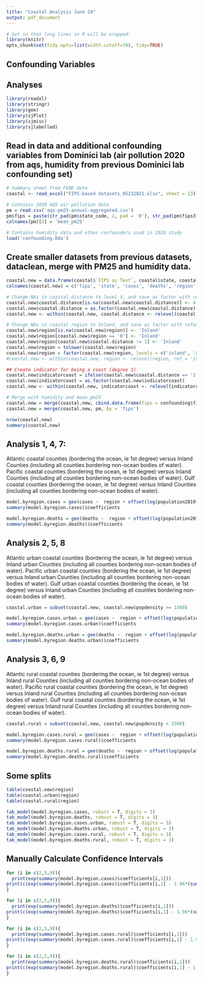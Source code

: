 ```yaml
---
title: "Coastal Analysis June 24"
output: pdf_document
---
```


```r
# Set so that long lines in R will be wrapped:
library(knitr)
opts_chunk$set(tidy.opts=list(width.cutoff=70), tidy=TRUE)
```

\section{Summary}
## Confounding Variables
\begin{enumerate}
\item Population Density. Reflects the role of social distance in airborne propagation. We should in all our comparisons keep this variable as fixed as we can while avoiding the comparison of small sets of data.
\item All Ages in Poverty (%). Reflects propensity to respect hygiene (notably mask adoption) and social distance rules (living circumstances and ability to stay-at-home).
\item Median Income. Similar to (2) while an independent variable (poverty rate may be high and median income high or low dependent on the wealth gap).
\item Percent adult obesity. Reflects propensity to generate respiratory droplets — and observed correlation with COVID infection/symptom severity. 
\item Voter margin 2020 election. Reflects propensity to wear masks. Independent variable to (7).
\item Median age 2019. Reflects propensity to generate respiratory droplets — and observed correlation with COVID infection/symptom severity. 
\item Voting party in the 2020 presidential election. See (5).
\item Air pollution (PM 2.5) (Dominici lab data). Reflects propensity to generate respiratory droplets — and observed correlation with COVID infection/symptom severity. Should use 2020 PM 2.5 data if available given the importance of the fire season in 2020.
\item Mean winter and summer humidity (Dominici lab data). Reflects propensity to generate respiratory droplets — and observed correlation with COVID infection/symptom severity. 
\end{enumerate}

## Analyses
\begin{itemize}
\item  Atlantic coastal counties (bordering the ocean, ie 1st degree) versus Inland Counties (including all counties bordering non-ocean bodies of water).
\item Atlantic urban coastal counties (bordering the ocean, ie 1st degree) versus Inland  urban Counties (including all counties bordering non-ocean bodies of water).
\item Atlantic rural coastal counties (bordering the ocean, ie 1st degree) versus Inland  rural Counties (including all counties bordering non-ocean bodies of water).

\item Pacific coastal counties (bordering the ocean, ie 1st degree) versus Inland Counties (including all counties bordering non-ocean bodies of water).
\item Pacific urban coastal counties (bordering the ocean, ie 1st degree) versus Inland  urban Counties (including all counties bordering non-ocean bodies of water).
\item Pacific rural coastal counties (bordering the ocean, ie 1st degree) versus Inland  rural Counties (including all counties bordering non-ocean bodies of water).

\item Gulf coastal counties (bordering the ocean, ie 1st degree) versus Inland Counties (including all counties bordering non-ocean bodies of water).
\item Gulf urban coastal counties (bordering the ocean, ie 1st degree) versus Inland  urban Counties (including all counties bordering non-ocean bodies of water).
\item Gulf rural coastal counties (bordering the ocean, ie 1st degree) versus Inland  rural Counties (including all counties bordering non-ocean bodies of water).
\end{itemize}

\newpage
```r
library(readxl)
library(stringr)
library(gee)
library(sjPlot)
library(sjmisc)
library(sjlabelled)
```

\section{Analyses}
## Read in data and additional confounding variables from Dominici lab (air pollution 2020 from aqs, humidity from previous Dominici lab confounding set)
```r
# Summary sheet from FEND data
coastal <- read_excel("FIPS-based datasets_05232021.xlsx", sheet = 13)

# Contains 2020 AQS air pollution data
pm = read.csv('aqs-pm25-annual-aggregated.csv')
pm$fips = paste(str_pad(pm$state_code, 2, pad = '0'), str_pad(pm$fips3, 3, pad = '0'), sep ="")
colnames(pm)[3] = 'mean_pm25'

# Contains humidity data and other confounders used in 2020 study
load('confounding.Rda') 
```

## Create smaller datasets from previous datasets, dataclean, merge with PM25 and humidity data.
```r
coastal.new = data.frame(coastal$`FIPS as Text`, coastal$state, coastal$cases, coastal$deaths, coastal$`Country REGION`, coastal$`Coastal Distance`, coastal$`Population 2019 Estimate`, coastal$`Population Density`, coastal$`All Ages in Poverty (%)`, coastal$`Median Income`, coastal$`percent adult obesity`, coastal$`diff/total`, coastal$`Politcal alignment 2020 election`, coastal$`median age 2019`)
colnames(coastal.new) = c('fips', 'state', 'cases', 'deaths', 'region', 'coastal.distance', 'population2019', 'popdensity', 'poverty', 'median_income', 'pct_obesity', 'voter_margin_2020', 'party', 'median_age')

# Change NAs in coastal.distance to level 4, and save as factor with reference level 4.
coastal.new$coastal.distance[is.na(coastal.new$coastal.distance)] <- 4
coastal.new$coastal.distance = as.factor(coastal.new$coastal.distance)
coastal.new <- within(coastal.new, coastal.distance <- relevel(coastal.distance, ref = 4))

# Change NAs in coastal region to Inland, and save as factor with reference level Inland
coastal.new$region[is.na(coastal.new$region)] <- 'Inland'
coastal.new$region[coastal.new$region == '0'] <- 'Inland'
coastal.new$region[coastal.new$coastal.distance != 1] <- 'Inland'
coastal.new$region = tolower(coastal.new$region)
coastal.new$region = factor(coastal.new$region, levels = c('inland', 'atlantic', 'gulf of mexico', 'pacific'))
#coastal.new <- within(coastal.new, region <- relevel(region, ref = 'inland'))

## Create indicator for being a coast (degree 1) 
coastal.new$indicatorcoast = ifelse(coastal.new$coastal.distance == '1', 'Coastal', 'NonCoastal')
coastal.new$indicatorcoast = as.factor(coastal.new$indicatorcoast)
coastal.new <- within(coastal.new, indicatorcoast <- relevel(indicatorcoast, ref = 'NonCoastal'))

# Merge with humidity and mean_pm25
coastal.new = merge(coastal.new, cbind.data.frame(fips = confounding$fips, mean_summer_rm = confounding$mean_summer_rm, mean_winter_rm = confounding$mean_winter_rm), by = 'fips')
coastal.new = merge(coastal.new, pm, by = 'fips')

nrow(coastal.new)
summary(coastal.new)
```

\newpage
## Analysis 1, 4, 7: 
Atlantic coastal counties (bordering the ocean, ie 1st degree) versus Inland Counties (including all counties bordering non-ocean bodies of water).
Pacific coastal counties (bordering the ocean, ie 1st degree) versus Inland Counties (including all counties bordering non-ocean bodies of water).
Gulf coastal counties (bordering the ocean, ie 1st degree) versus Inland Counties (including all counties bordering non-ocean bodies of water).

```r
model.byregion.cases = gee(cases ~  region + offset(log(population2019)) + scale(popdensity) + scale(poverty) + scale(log(median_income)) + scale(pct_obesity) + scale(voter_margin_2020) + scale(median_age) + factor(party) + mean_pm25 + mean_summer_rm + mean_winter_rm, family = poisson(link = "log"),  data = coastal.new, id = as.factor(state))
summary(model.byregion.cases)$coefficients

model.byregion.deaths = gee(deaths ~  region + offset(log(population2019)) + scale(popdensity) + scale(poverty) + scale(log(median_income)) + scale(pct_obesity) + scale(voter_margin_2020) + scale(median_age) + factor(party) + mean_pm25 + mean_summer_rm + mean_winter_rm, family = poisson(link = "log"),  data = coastal.new, id = as.factor(state))
summary(model.byregion.deaths)$coefficients
```
\newpage
## Analysis 2, 5, 8
Atlantic urban coastal counties (bordering the ocean, ie 1st degree) versus Inland  urban Counties (including all counties bordering non-ocean bodies of water).
Pacific urban coastal counties (bordering the ocean, ie 1st degree) versus Inland  urban Counties (including all counties bordering non-ocean bodies of water).
Gulf urban coastal counties (bordering the ocean, ie 1st degree) versus Inland  urban Counties (including all counties bordering non-ocean bodies of water).

```r
coastal.urban = subset(coastal.new, coastal.new$popdensity >= 1500)

model.byregion.cases.urban = gee(cases ~  region + offset(log(population2019)) + scale(popdensity) + scale(poverty) + scale(log(median_income)) + scale(pct_obesity) + scale(voter_margin_2020) + scale(median_age) + factor(party) + mean_pm25 + mean_summer_rm + mean_winter_rm, family = poisson(link = "log"),  data = coastal.urban, id = as.factor(state))
summary(model.byregion.cases.urban)$coefficients

model.byregion.deaths.urban = gee(deaths ~  region + offset(log(population2019)) + scale(popdensity) + scale(poverty) + scale(log(median_income)) + scale(pct_obesity) + scale(voter_margin_2020) + scale(median_age) + factor(party) + mean_pm25 + mean_summer_rm + mean_winter_rm, family = poisson(link = "log"),  data = coastal.urban, id = as.factor(state))
summary(model.byregion.deaths.urban)$coefficients
```
\newpage
## Analysis 3, 6, 9
Atlantic rural coastal counties (bordering the ocean, ie 1st degree) versus Inland  rural Counties (including all counties bordering non-ocean bodies of water).
Pacific rural coastal counties (bordering the ocean, ie 1st degree) versus Inland  rural Counties (including all counties bordering non-ocean bodies of water).
Gulf rural coastal counties (bordering the ocean, ie 1st degree) versus Inland  rural Counties (including all counties bordering non-ocean bodies of water).

```r
coastal.rural = subset(coastal.new, coastal.new$popdensity < 1500)

model.byregion.cases.rural = gee(cases ~  region + offset(log(population2019)) + scale(popdensity) + scale(poverty) + scale(log(median_income)) + scale(pct_obesity) + scale(voter_margin_2020) + scale(median_age) + factor(party) + mean_pm25 + mean_summer_rm + mean_winter_rm, family = poisson(link = "log"),  data = coastal.rural, id = as.factor(state))
summary(model.byregion.cases.rural)$coefficients

model.byregion.deaths.rural = gee(deaths ~  region + offset(log(population2019)) + scale(popdensity) + scale(poverty) + scale(log(median_income)) + scale(pct_obesity) + scale(voter_margin_2020) + scale(median_age) + factor(party) + mean_pm25 + mean_summer_rm + mean_winter_rm, family = poisson(link = "log"),  data = coastal.rural, id = as.factor(state))
summary(model.byregion.deaths.rural)$coefficients
```
\newpage
## Some splits
```r
table(coastal.new$region)
table(coastal.urban$region)
table(coastal.rural$region)
```


```r
tab_model(model.byregion.cases, robust = T, digits = 3)
tab_model(model.byregion.deaths, robust = T, digits = 3)
tab_model(model.byregion.cases.urban, robust = T, digits = 3)
tab_model(model.byregion.deaths.urban, robust = T, digits = 3)
tab_model(model.byregion.cases.rural, robust = T, digits = 3)
tab_model(model.byregion.deaths.rural, robust = T, digits = 3)
```
## Manually Calculate Confidence Intervals
```r
for (i in c(2,5,9)){
  print(exp(summary(model.byregion.cases)$coefficients[i,1]))
print(c(exp(summary(model.byregion.cases)$coefficients[i,1] - 1.96*(summary(model.byregion.cases)$coefficients[i,4])), exp(summary(model.byregion.cases)$coefficients[i,1] + 1.96*(summary(model.byregion.cases)$coefficients[i,4]))))
}

for (i in c(2,5,9)){
  print(exp(summary(model.byregion.deaths)$coefficients[i,1]))
print(c(exp(summary(model.byregion.deaths)$coefficients[i,1] - 1.96*(summary(model.byregion.deaths)$coefficients[i,4])), exp(summary(model.byregion.deaths)$coefficients[i,1] + 1.96*(summary(model.byregion.deaths)$coefficients[i,4]))))
}

for (i in c(2,5,9)){
  print(exp(summary(model.byregion.cases.rural)$coefficients[i,1]))
print(c(exp(summary(model.byregion.cases.rural)$coefficients[i,1] - 1.96*(summary(model.byregion.cases.rural)$coefficients[i,4])), exp(summary(model.byregion.cases.rural)$coefficients[i,1] + 1.96*(summary(model.byregion.cases.rural)$coefficients[i,4]))))
}

for (i in c(2,5,9)){
  print(exp(summary(model.byregion.deaths.rural)$coefficients[i,1]))
print(c(exp(summary(model.byregion.deaths.rural)$coefficients[i,1] - 1.96*(summary(model.byregion.deaths.rural)$coefficients[i,4])), exp(summary(model.byregion.deaths.rural)$coefficients[i,1] + 1.96*(summary(model.byregion.deaths.rural)$coefficients[i,4]))))
}
```





